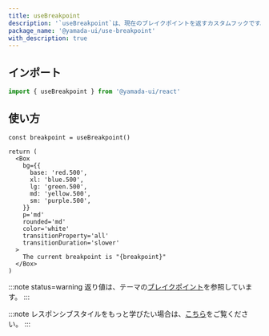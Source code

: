 ```yaml
---
title: useBreakpoint
description: '`useBreakpoint`は、現在のブレイクポイントを返すカスタムフックです。このフックは、ウィンドウのサイズの変更を監視し、適切な値を返します。'
package_name: '@yamada-ui/use-breakpoint'
with_description: true
---
```


## インポート

```ts
import { useBreakpoint } from '@yamada-ui/react'
```

## 使い方

```tsx functional=true
const breakpoint = useBreakpoint()

return (
  <Box
    bg={{
      base: 'red.500',
      xl: 'blue.500',
      lg: 'green.500',
      md: 'yellow.500',
      sm: 'purple.500',
    }}
    p='md'
    rounded='md'
    color='white'
    transitionProperty='all'
    transitionDuration='slower'
  >
    The current breakpoint is "{breakpoint}"
  </Box>
)
```

:::note status=warning
返り値は、テーマの[ブレイクポイント](/styled-system/theming/default-theme#breakpoint)を参照しています。
:::

:::note
レスポンシブスタイルをもっと学びたい場合は、[こちら](/styled-system/responsive-styles)をご覧ください。
:::
